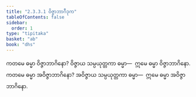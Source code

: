 ```yaml
---
title: "2.3.3.1 ဝိဇ္ဇာဘာဂီဒုက"
tableOfContents: false
sidebar:
  order: 1
type: "tipitaka"
basket: "ab"
book: "dhs"
---
```



<DynamicBreadcrumb />

<Division number="1303" book="dhs">

<Paragraph number="2005" book="dhs">
ကတမေ ဓမ္မာ ဝိဇ္ဇာဘာဂိနော? ဝိဇ္ဇာယ သမ္ပယုတ္တကာ ဓမ္မာ—  ဣမေ ဓမ္မာ ဝိဇ္ဇာဘာဂိနော.
</Paragraph>

</Division>
<Division number="1304" book="dhs">

<Paragraph number="2006" book="dhs">
ကတမေ ဓမ္မာ အဝိဇ္ဇာဘာဂိနော? အဝိဇ္ဇာယ သမ္ပယုတ္တကာ ဓမ္မာ—  ဣမေ ဓမ္မာ အဝိဇ္ဇာဘာဂိနော.
</Paragraph>
</Division>